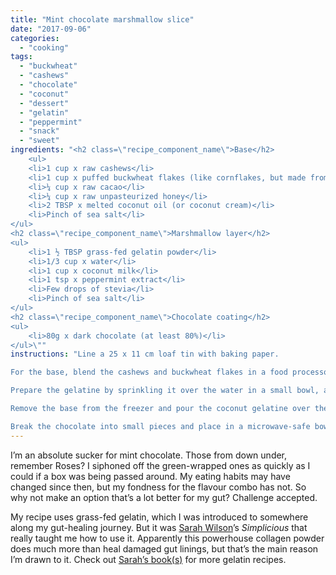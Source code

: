 ```yaml
---
title: "Mint chocolate marshmallow slice"
date: "2017-09-06"
categories: 
  - "cooking"
tags: 
  - "buckwheat"
  - "cashews"
  - "chocolate"
  - "coconut"
  - "dessert"
  - "gelatin"
  - "peppermint"
  - "snack"
  - "sweet"
ingredients: "<h2 class=\"recipe_component_name\">Base</h2>
    <ul>
 	<li>1 cup x raw cashews</li>
 	<li>1 cup x puffed buckwheat flakes (like cornflakes, but made from 100% buckwheat)</li>
 	<li>¼ cup x raw cacao</li>
 	<li>¼ cup x raw unpasteurized honey</li>
 	<li>2 TBSP x melted coconut oil (or coconut cream)</li>
 	<li>Pinch of sea salt</li>
</ul>
<h2 class=\"recipe_component_name\">Marshmallow layer</h2>
<ul>
 	<li>1 ½ TBSP grass-fed gelatin powder</li>
 	<li>1/3 cup x water</li>
 	<li>1 cup x coconut milk</li>
 	<li>1 tsp x peppermint extract</li>
 	<li>Few drops of stevia</li>
 	<li>Pinch of sea salt</li>
</ul>
<h2 class=\"recipe_component_name\">Chocolate coating</h2>
<ul>
 	<li>80g x dark chocolate (at least 80%)</li>
</ul>\""
instructions: "Line a 25 x 11 cm loaf tin with baking paper.

For the base, blend the cashews and buckwheat flakes in a food processor until fine. Add the remaining ingredients and pulse until just combined. Spoon the mixture into the prepared loaf tin and press down with your hands into an even layer. Transfer to the freezer while you work on the filling and coating.

Prepare the gelatine by sprinkling it over the water in a small bowl, and stirring until it dissolves. Leave for 5 minutes until it becomes rubbery. Combine the coconut milk, peppermint, stevia and sea salt in a saucepan and bring to a gentle boil, then remove from the heat. Break up the gelatine and add it to the coconut milk. Stir to dissolve, then blend with a stick blender.

Remove the base from the freezer and pour the coconut gelatine over the top. Place in the fridge for at least 1 hour.

Break the chocolate into small pieces and place in a microwave-safe bowl. Using a low setting on the microwave, warm gently until melted. Another option is to temper the chocolate in a heatproof bowl over a pot of simmering water, making sure the bowl doesn’t come into contact with the water. Pour the melted chocolate over the marshmallow layer and return the tin to the fridge for an hour. Warm a knife under running water before cutting so the chocolate doesn’t crack too much."
---
```


I’m an absolute sucker for mint chocolate. Those from down under, remember Roses? I siphoned off the green-wrapped ones as quickly as I could if a box was being passed around. My eating habits may have changed since then, but my fondness for the flavour combo has not. So why not make an option that’s a lot better for my gut? Challenge accepted.

My recipe uses grass-fed gelatin, which I was introduced to somewhere along my gut-healing journey. But it was [Sarah Wilson](http://www.sarahwilson.com/)’s _Simplicious_ that really taught me how to use it. Apparently this powerhouse collagen powder does much more than heal damaged gut linings, but that’s the main reason I’m drawn to it. Check out [Sarah’s book(s)](https://store.iquitsugar.com/?_ga=2.34907553.1684842874.1504712038-1189743389.1470642739#our_print_books) for more gelatin recipes.
